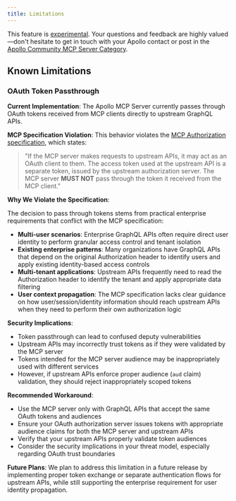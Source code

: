 ```yaml
---
title: Limitations
---
```


<ExperimentalFeature>

This feature is [experimental](/graphos/resources/feature-launch-stages#experimental). Your questions and feedback are highly valued—don't hesitate to get in touch with your Apollo contact or post in the [Apollo Community MCP Server Category](https://community.apollographql.com/c/mcp-server/41).

</ExperimentalFeature>

## Known Limitations

### OAuth Token Passthrough

**Current Implementation**: The Apollo MCP Server currently passes through OAuth tokens received from MCP clients directly to upstream GraphQL APIs.

**MCP Specification Violation**: This behavior violates the [MCP Authorization specification](https://modelcontextprotocol.io/specification/2025-06-18/basic/authorization), which states:

> "If the MCP server makes requests to upstream APIs, it may act as an OAuth client to them. The access token used at the upstream API is a separate token, issued by the upstream authorization server. The MCP server **MUST NOT** pass through the token it received from the MCP client."

**Why We Violate the Specification**: 

The decision to pass through tokens stems from practical enterprise requirements that conflict with the MCP specification:

- **Multi-user scenarios**: Enterprise GraphQL APIs often require direct user identity to perform granular access control and tenant isolation
- **Existing enterprise patterns**: Many organizations have GraphQL APIs that depend on the original Authorization header to identify users and apply existing identity-based access controls
- **Multi-tenant applications**: Upstream APIs frequently need to read the Authorization header to identify the tenant and apply appropriate data filtering
- **User context propagation**: The MCP specification lacks clear guidance on how user/session/identity information should reach upstream APIs when they need to perform their own authorization logic

**Security Implications**: 
- Token passthrough can lead to confused deputy vulnerabilities
- Upstream APIs may incorrectly trust tokens as if they were validated by the MCP server
- Tokens intended for the MCP server audience may be inappropriately used with different services
- However, if upstream APIs enforce proper audience (`aud` claim) validation, they should reject inappropriately scoped tokens

**Recommended Workaround**: 
- Use the MCP server only with GraphQL APIs that accept the same OAuth tokens and audiences
- Ensure your OAuth authorization server issues tokens with appropriate audience claims for both the MCP server and upstream APIs
- Verify that your upstream APIs properly validate token audiences
- Consider the security implications in your threat model, especially regarding OAuth trust boundaries

**Future Plans**: We plan to address this limitation in a future release by implementing proper token exchange or separate authentication flows for upstream APIs, while still supporting the enterprise requirement for user identity propagation.